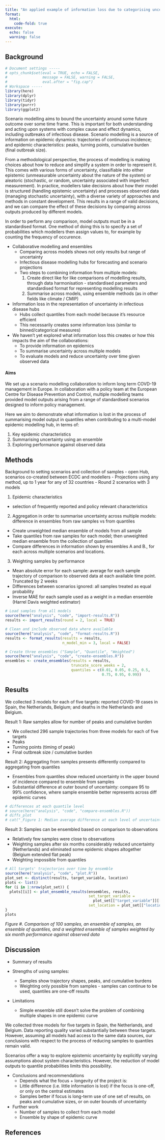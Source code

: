 ```yaml
---
title: "An applied example of information loss due to categorising uncertainty in epidemic modelling"
format: 
  html:
    code-fold: true
execute:
  echo: false
  warning: false
---
```


## Background

```r
# Document settings -----
# opts_chunk$set(eval = TRUE, echo = FALSE,
#                message = FALSE, warning = FALSE,
#                eval.after = "fig.cap")
# Workspace -----
library(here)
library(dplyr)
library(tidyr)
library(purrr)
library(ggplot2)
```

Scenario modelling aims to bound the uncertainty around some future outcome over some time frame. This is important for both understanding and acting upon systems with complex cause and effect dynamics, including outbreaks of infectious disease. Scenario modelling is a source of information on epidemic dynamics: trajectories of continuous incidence; and epidemic characteristics: peaks, turning points, cumulative burden (final outbreak size).

From a methodological perspective, the process of modelling is making choices about how to reduce and simplify a system in order to represent it. This comes with various forms of uncertainty, classifiable into either epistemic (unmeasurable uncertainty about the nature of the system) or aleatoric (stochastic, or random, uncertainty associated with imperfect measurement). In practice, modellers take decisions about how their model is structured (handling epistemic uncertainty) and processes observed data (managing stochastic uncertainty), with a diverse variety of approaches and methods in constant development. This results in a range of valid decisions, and we can compare the effect of these decisions by comparing across outputs produced by different models.

In order to perform any comparison, model outputs must be in a standardised format. One method of doing this is to specify a set of probabilities which modellers then assign values to, for example by counting the frequency of occurence. 

- Collaborative modelling and ensembles
  - Comparing across models shows not only results but range of uncertainty
  - Infectious disease modelling hubs for forecasting and scenario projections
  - Two steps to combining information from multiple models:
    1. Create direct like for like comparisons of modelling results, through data harmonisation - standardised parameters and standardised format for representing modelling results
    2. Summarise across models, using ensemble methods (as in other fields like climate / CMIP)
  
- Information loss in the representation of uncertainty in infectious disease hubs
  - Hubs collect quantiles from each model because it's resource efficient
  - This necessarily creates some information loss (similar to binned/categorical measures)

- We haven't yet explored what information loss this creates or how this impacts the aim of the collaborations:
  - To provide information on epidemics
  - To summarise uncertainty across multiple models
  - To evaluate models and reduce uncertainty over time given observed data

#### Aims

We set up a scenario modelling collaboration to inform long term COVD-19 management in Europe. In collaboration with a policy team at the European Centre for Disease Prevention and Control, multiple modelling teams provided model outputs arising from a range of standardised scenarios designed to inform policy management.

Here we aim to demonstrate what information is lost in the process of summarising model output in quantiles when contributing to a multi-model epidemic modelling hub, in terms of:

1. Key epidemic characteristics
2. Summarising uncertainty using an ensemble 
3. Exploring performance against observed data

## Methods

Background to setting scenarios and collection of samples
- open Hub, scenarios co-created between ECDC and modellers
- Projections using any method, up to 1 year for any of 32 countries
- Round 2 scenarios with 3 models

1. Epidemic characteristics
  - selection of frequently reported and policy relevant characteristics 

2. Aggregation in order to summarise uncertainty across multiple models: difference in ensembles from raw samples vs from quantiles
  - Create unweighted median ensemble of models from all sample
  - Take quantiles from raw samples for each model; then unweighted median ensemble from the collection of quantiles
  - Compare differences in information shown by ensembles A and B., for each across multiple scenarios and locations.

3. Weighting samples by performance
  - Mean absolute error for each sample: average for each sample trajectory of comparison to observed data at each available time point. Truncated by 2 weeks
  - Differences between scenarios ignored: all samples treated as equal probability
  - Inverse MAE for each sample used as a weight in a median ensemble (Harrel Davis weighted estimator)

```r
# Load samples from all models
source(here("analysis", "code", "import-results.R"))
results <- import_results(round = 2, local = TRUE)

# Clean and include observed data where available
source(here("analysis", "code", "format-results.R"))
results <- format_results(results = results, 
                          n_model_min = 3, local = FALSE)

# Create three ensembles ("Sample", "Quantile", "Weighted")
source(here("analysis", "code", "create-ensembles.R"))
ensembles <- create_ensembles(results = results, 
                              truncate_score_weeks = 2,
                              quantiles = c(0.01, 0.05, 0.25, 0.5, 
                                            0.75, 0.95, 0.99))
```

## Results

We collected 3 models for each of five targets: reported COVID-19 cases in Spain, the Netherlands, Belgium; and deaths in the Netherlands and Belgium.

Result 1: Raw samples allow for number of peaks and cumulative burden

- We collected 296 sample trajectories from three models for each of five targets
- Peaks
- Turning points (timing of peak)
- Final outbreak size / cumulative burden

Result 2: Aggregating from samples presents differently compared to aggregating from quantiles

- Ensembles from quantiles show reduced uncertainty in the upper bound of incidence compared to ensemble from samples
- Substantial difference at outer bound of uncertainty: compare 95 to 99% confidence, where sample ensemble better represents across diff epidemic curves

```r
# differences at each quantile level
# source(here("analysis", "code", "compare-ensembles.R"))
# diffs_plot
# cat("_Figure 1: Median average difference at each level of uncertainty in ensembles created from 100 samples versus 23 quantiles taken from the same 100 samples_")
```

Result 3: Samples can be ensembled based on comparison to observations

- Relatively few samples were close to observations
- Weighting samples after six months considerably reduced uncertainty (Netherlands) and eliminated some epidemic shapes altogether (Belgium extended flat peak)
- Weighting impossible from quantiles

```r
# All targets' trajectories over time by ensemble
source(here("analysis", "code", "plot.R"))
plot_set <- distinct(results, target_variable, location)
plots <- list()
for (i in 1:nrow(plot_set)) {
  plots[[i]] <- plot_ensemble_results(ensembles, results,
                                      set_target_variable = 
                                        plot_set[["target_variable"]][[i]],
                                      set_location = plot_set[["location"]][[i]])
}
plots
```

_Figure #. Comparison of 100 samples, an ensemble of samples, an ensemble of quantiles, and a weighted ensemble of samples weighted by six month performance against observed data_ 


## Discussion

- Summary of results

- Strengths of using samples:
  - Samples show trajectory shapes, peaks, and cumulative burdens
  - Weighting only possible from samples - samples can continue to be used, quantiles are one-off results

- Limitations
   - Simple ensemble still doesn't solve the problem of combining multiple shapes in one epidemic curve

We collected three models for five targets in Spain, the Netherlands, and Belgium. Data reporting quality varied substantially between these targets. However, assuming all models had access to the same data sources, our conclusions with respect to the process of reducing samples to quantiles remain valid.

Scenarios offer a way to explore epistemic uncertainty by explicitly varying assumptions about system characteristics. However, the reduction of model outputs to quantile probabilities limits this possibility.

- Conclusions and recommendations
   - Depends what the focus + longevity of the project is: 
    - Little difference (i.e. little information is lost) if the focus is one-off, or only on the central estimates
    - Samples better if focus is long-term use of one set of results, on peaks and cumulative sizes, or on outer bounds of uncertainty

- Further work
   - Number of samples to collect from each model
   - Ensemble by shape of epidemic curve

## References
